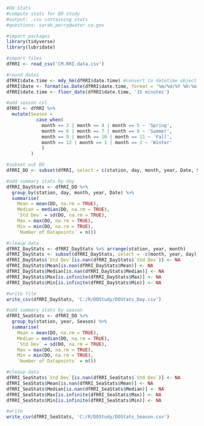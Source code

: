 ```r
#DO Stats
#compute stats for DO study
#output: .csv containing stats
#questions: sarah.perry@water.ca.gov
```

```r
#import packages
library(tidyverse)
library(lubridate)
```

```r
#import files
dfRRI <- read_csv('CM.RRI.data.csv')
```

```r
#round dates
dfRRI$date.time <- mdy_hm(dfRRI$date.time) #convert to datetime object
dfRRI$Date <- format(as.Date(dfRRI$date.time, format = '%m/%d/%Y %H:%m:%s'), '%m/%d/%Y') #date col without time
dfRRI$date.time <- floor_date(dfRRI$date.time, '15 minutes')

#add season col
dfRRI <- dfRRI %>%
  mutate(Season =
           case_when(
             month == 3 | month == 4 | month == 5 ~ 'Spring',
             month == 6 | month == 7 | month == 8 ~ 'Summer',
             month == 9 | month == 10 | month == 11 ~ 'Fall',
             month == 12 | month == 1 | month == 2 ~ 'Winter'
             )
         )

#subset out DO
dfRRI_DO <- subset(dfRRI, select = c(station, day, month, year, Date, Season, DO))

#add summary stats by day
dfRRI_DayStats <- dfRRI_DO %>%   
  group_by(station, day, month, year, Date) %>%  
  summarise(
    Mean = mean(DO, na.rm = TRUE),
    Median = median(DO, na.rm = TRUE),
    `Std Dev` = sd(DO, na.rm = TRUE),
    Max = max(DO, na.rm = TRUE),
    Min = min(DO, na.rm = TRUE),
    `Number of Datapoints` = n())

#cleaup data
dfRRI_DayStats <- dfRRI_DayStats %>% arrange(station, year, month)
dfRRI_DayStats <- subset(dfRRI_DayStats, select = -c(month, year, day))
dfRRI_DayStats$`Std Dev`[is.nan(dfRRI_DayStats$`Std Dev`)] <- NA
dfRRI_DayStats$Mean[is.nan(dfRRI_DayStats$Mean)] <- NA
dfRRI_DayStats$Median[is.nan(dfRRI_DayStats$Median)] <- NA
dfRRI_DayStats$Max[is.infinite(dfRRI_DayStats$Max)] <- NA
dfRRI_DayStats$Min[is.infinite(dfRRI_DayStats$Min)] <- NA

#write file
write_csv(dfRRI_DayStats, 'C:/R/DOStudy/DOStats_Day.csv')

#add summary stats by season
dfRRI_SeaStats <- dfRRI_DO %>%   
  group_by(station, year, Season) %>%  
  summarise(
    Mean = mean(DO, na.rm = TRUE),
    Median = median(DO, na.rm = TRUE),
    `Std Dev` = sd(DO, na.rm = TRUE),
    Max = max(DO, na.rm = TRUE),
    Min = min(DO, na.rm = TRUE),
    `Number of Datapoints` = n())

#cleaup data
dfRRI_SeaStats$`Std Dev`[is.nan(dfRRI_SeaStats$`Std Dev`)] <- NA
dfRRI_SeaStats$Mean[is.nan(dfRRI_SeaStats$Mean)] <- NA
dfRRI_SeaStats$Median[is.nan(dfRRI_SeaStats$Median)] <- NA
dfRRI_SeaStats$Max[is.infinite(dfRRI_SeaStats$Max)] <- NA
dfRRI_SeaStats$Min[is.infinite(dfRRI_SeaStats$Min)] <- NA

#write
write_csv(dfRRI_SeaStats, 'C:/R/DOStudy/DOStats_Season.csv')
```

